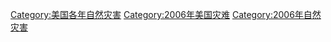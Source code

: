 [[Category:美国各年自然灾害|Category:美国各年自然灾害]]
[[Category:2006年美国灾难|Category:2006年美国灾难]]
[[Category:2006年自然灾害|Category:2006年自然灾害]]